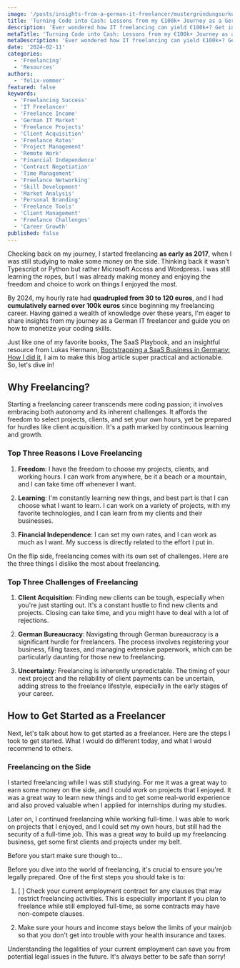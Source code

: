 ```yaml
---
image: '/posts/insights-from-a-german-it-freelancer/mustergründungsurkunde.jpeg'
title: 'Turning Code into Cash: Lessons from my €100k+ Journey as a German IT Freelancer'
description: 'Ever wondered how IT freelancing can yield €100k+? Get insights into my journey as a German IT freelancer, and learn how to turn code into cash.'
metaTitle: 'Turning Code into Cash: Lessons from my €100k+ Journey as a German IT Freelancer'
metaDescription: 'Ever wondered how IT freelancing can yield €100k+? Get insights into my journey as a German IT freelancer, and learn how to turn code into cash.'
date: '2024-02-11'
categories:
  - 'Freelancing'
  - 'Resources'
authors:
  - 'felix-vemmer'
featured: false
keywords:
  - 'Freelancing Success'
  - 'IT Freelancer'
  - 'Freelance Income'
  - 'German IT Market'
  - 'Freelance Projects'
  - 'Client Acquisition'
  - 'Freelance Rates'
  - 'Project Management'
  - 'Remote Work'
  - 'Financial Independence'
  - 'Contract Negotiation'
  - 'Time Management'
  - 'Freelance Networking'
  - 'Skill Development'
  - 'Market Analysis'
  - 'Personal Branding'
  - 'Freelance Tools'
  - 'Client Management'
  - 'Freelance Challenges'
  - 'Career Growth'
published: false
---
```


Checking back on my journey, I started freelancing **as early as 2017**, when I was still studying to make some money on the side. Thinking back it wasn't Typescript or Python but rather Microsoft Access and Wordpress. I was still learning the ropes, but I was already making money and enjoying the freedom and choice to work on things I enjoyed the most.

By 2024, my hourly rate had **quadrupled from 30 to 120 euros**, and I had **cumulatively earned over 100k euros** since beginning my freelancing career. Having gained a wealth of knowledge over these years, I'm eager to share insights from my journey as a German IT freelancer and guide you on how to monetize your coding skills.

Just like one of my favorite books, The SaaS Playbook, and an insightful resource from Lukas Hermann, [Bootstrapping a SaaS Business in Germany: How I did it](https://lukashermann.dev/writing/bootstrapping-a-saas-business-in-germany/), I aim to make this blog article super practical and actionable. So, let's dive in!

<RelatedPostCard slug="/en/blog/top-10-insights-saas-playbook-review-rob-walling" />

## Why Freelancing?

Starting a freelancing career transcends mere coding passion; it involves embracing both autonomy and its inherent challenges. It affords the freedom to select projects, clients, and set your own hours, yet be prepared for hurdles like client acquisition. It's a path marked by continuous learning and growth.

### Top Three Reasons I Love Freelancing

1. **Freedom**: I have the freedom to choose my projects, clients, and working hours. I can work from anywhere, be it a beach or a mountain, and I can take time off whenever I want.

2. **Learning**: I'm constantly learning new things, and best part is that I can choose what I want to learn. I can work on a variety of projects, with my favorite technologies, and I can learn from my clients and their businesses.

3. **Financial Independence**: I can set my own rates, and I can work as much as I want. My success is directly related to the effort I put in.

On the flip side, freelancing comes with its own set of challenges. Here are the three things I dislike the most about freelancing.

### Top Three Challenges of Freelancing

1. **Client Acquisition**: Finding new clients can be tough, especially when you're just starting out. It's a constant hustle to find new clients and projects. Closing can take time, and you might have to deal with a lot of rejections.

2. **German Bureaucracy**: Navigating through German bureaucracy is a significant hurdle for freelancers. The process involves registering your business, filing taxes, and managing extensive paperwork, which can be particularly daunting for those new to freelancing.

3. **Uncertainty**: Freelancing is inherently unpredictable. The timing of your next project and the reliability of client payments can be uncertain, adding stress to the freelance lifestyle, especially in the early stages of your career.

## How to Get Started as a Freelancer

Next, let's talk about how to get started as a freelancer. Here are the steps I took to get started. What I would do different today, and what I would recommend to others.

### Freelancing on the Side

I started freelancing while I was still studying. For me it was a great way to earn some money on the side, and I could work on projects that I enjoyed. It was a great way to learn new things and to get some real-world experience and also proved valuable when I applied for internships during my studies.

Later on, I continued freelancing while working full-time. I was able to work on projects that I enjoyed, and I could set my own hours, but still had the security of a full-time job. This was a great way to build up my freelancing business, get some first clients and projects under my belt.

Before you start make sure though to...

Before you dive into the world of freelancing, it's crucial to ensure you're legally prepared. One of the first steps you should take is to:

1. [ ] Check your current employment contract for any clauses that may restrict freelancing activities. This is especially important if you plan to freelance while still employed full-time, as some contracts may have non-compete clauses.

2. Make sure your hours and income stays below the limits of your mainjob so that you don't get into trouble with your health insurance and taxes.

Understanding the legalities of your current employment can save you from potential legal issues in the future. It's always better to be safe than sorry!
